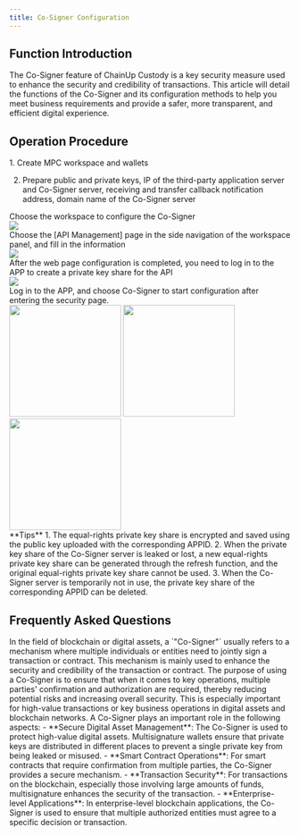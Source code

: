 ```yaml
---
title: Co-Signer Configuration
---
```


##  Function Introduction

The Co-Signer feature of ChainUp Custody is a key security measure used to enhance the security and credibility of transactions. This article will detail the functions of the Co-Signer and its configuration methods to help you meet business requirements and provide a safer, more transparent, and efficient digital experience.

##  Operation Procedure

<Steps>

<Step title="Preparations Before Development">
1. Create MPC workspace and wallets

2. Prepare public and private keys, IP of the third-party application server and Co-Signer server, receiving and transfer callback notification address, domain name of the Co-Signer server
</Step>

<Step title="Log in to the Web Page">
Choose the workspace to configure the Co-Signer
<div className="w-full flex items-center justify-center">
<img src="/images/user-guide/api.png"/>
</div>

</Step>

<Step title="API Management">
Choose the [API Management] page in the side navigation of the workspace panel, and fill in the information

<div className="w-full flex items-center justify-center">
    <img src="/images/user-guide/api2.png"/>
</div>

</Step>

<Step title="Create Private Key Share">
After the web page configuration is completed, you need to log in to the APP to create a private key share for the API
<div className="w-full flex items-center justify-center">
    <img src="/images/user-guide/api3.png"/>
</div>
</Step>

<Step title="Log in to the APP for Configuration">
Log in to the APP, and choose Co-Signer to start configuration after entering the security page.

<div className="w-full flex items-center justify-center">
    <CardGroup cols={3}>
    <img src="/images/user-guide/safe.jpg" width="200"/>
    <img src="/images/user-guide/cosign1.png" width="200"/>
     <img src="/images/user-guide/cosign2.png" width="200"/>
    </CardGroup>
</div>

</Step>

</Steps>

<Warning>
**Tips**
1. The equal-rights private key share is encrypted and saved using the public key uploaded with the corresponding APPID.
2. When the private key share of the Co-Signer server is leaked or lost, a new equal-rights private key share can be generated through the refresh function, and the original equal-rights private key share cannot be used.
3. When the Co-Signer server is temporarily not in use, the private key share of the corresponding APPID can be deleted.
</Warning>

##  Frequently Asked Questions

<Accordion title="What is a Co-Signer?">
In the field of blockchain or digital assets, a `"Co-Signer"` usually refers to a mechanism where multiple individuals or entities need to jointly sign a transaction or contract. This mechanism is mainly used to enhance the security and credibility of the transaction or contract. The purpose of using a Co-Signer is to ensure that when it comes to key operations, multiple parties' confirmation and authorization are required, thereby reducing potential risks and increasing overall security. This is especially important for high-value transactions or key business operations in digital assets and blockchain networks.
</Accordion>

<Accordion title="What does a Co-Signer do?">
A Co-Signer plays an important role in the following aspects:
- **Secure Digital Asset Management**: The Co-Signer is used to protect high-value digital assets. Multisignature wallets ensure that private keys are distributed in different places to prevent a single private key from being leaked or misused.
- **Smart Contract Operations**: For smart contracts that require confirmation from multiple parties, the Co-Signer provides a secure mechanism.
- **Transaction Security**: For transactions on the blockchain, especially those involving large amounts of funds, multisignature enhances the security of the transaction.
- **Enterprise-level Applications**: In enterprise-level blockchain applications, the Co-Signer is used to ensure that multiple authorized entities must agree to a specific decision or transaction.
</Accordion>
